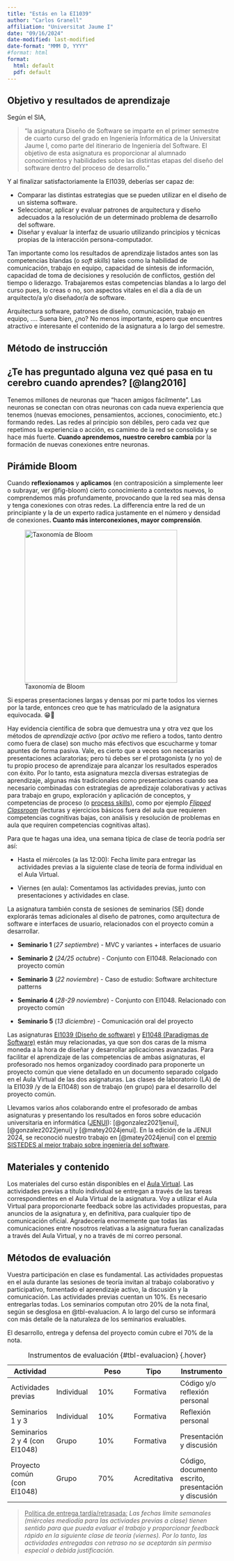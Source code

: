 ```yaml
---
title: "Estás en la EI1039"
author: "Carlos Granell"
affiliation: "Universitat Jaume I"
date: "09/16/2024"
date-modified: last-modified
date-format: "MMM D, YYYY"
#format: html
format:
  html: default
  pdf: default
---
```


## Objetivo y resultados de aprendizaje

Según el SIA,

> "la asignatura Diseño de Software se imparte en el primer semestre de cuarto curso del grado en Ingeniería Informática de la Universitat Jaume I, como parte del itinerario de Ingeniería del Software. El objetivo de esta asignatura es proporcionar al alumnado conocimientos y habilidades sobre las distintas etapas del diseño del software dentro del proceso de desarrollo."

Y al finalizar satisfactoriamente la EI1039, deberías ser capaz de:

-   Comparar las distintas estrategias que se pueden utilizar en el diseño de un sistema software.
-   Seleccionar, aplicar y evaluar patrones de arquitectura y diseño adecuados a la resolución de un determinado problema de desarrollo del software.
-   Diseñar y evaluar la interfaz de usuario utilizando principios y técnicas propias de la interacción persona-computador.

Tan importante como los resultados de aprendizaje listados antes son las competencias blandas (o *soft skills*) tales como la habilidad de comunicación, trabajo en equipo, capacidad de síntesis de información, capacidad de toma de decisiones y resolución de conflictos, gestión del tiempo o liderazgo. Trabajaremos estas competencias blandas a lo largo del curso pues, lo creas o no, son aspectos vitales en el día a día de un arquitecto/a y/o diseñador/a de software.

Arquitectura software, patrones de diseño, comunicación, trabajo en equipo, .... Suena bien, ¿no? No menos importante, espero que encuentres atractivo e interesante el contenido de la asignatura a lo largo del semestre.

## Método de instrucción

::: callout-tip
## ¿Te has preguntado alguna vez qué pasa en tu cerebro cuando aprendes? [@lang2016]

Tenemos millones de neuronas que "hacen amigos fácilmente". Las neuronas se conectan con otras neuronas con cada nueva experiencia que tenemos (nuevas emociones, pensamientos, acciones, conocimiento, etc.) formando redes. Las redes al principio son débiles, pero cada vez que repetimos la experiencia o acción, es camimo de la red se consolida y se hace más fuerte. **Cuando aprendemos, nuestro cerebro cambia** por la formación de nuevas conexiones entre neuronas.
:::

::: callout-tip
## Pirámide Bloom

Cuando **reflexionamos** y **aplicamos** (en contraposición a simplemente leer o subrayar, ver @fig-bloom) cierto conocimiento a contextos nuevos, lo comprendemos más profundamente, provocando que la red sea más densa y tenga conexiones con otras redes. La differencia entre la red de un principiante y la de un experto radica justamente en el número y densidad de conexiones**. Cuanto más interconexiones, mayor comprensión**.

![Taxonomía de Bloom](images/bloom_taxonomy.jpg){#fig-bloom width="350"}
:::


Si esperas presentaciones largas y densas por mi parte todos los viernes por la tarde, entonces creo que te has matriculado de la asignatura equivocada. 😁🍻

Hay evidencia científica de sobra que demuestra una y otra vez que los métodos de *aprendizaje activo* (por *activo* me refiero a todos, tanto dentro como fuera de clase) son mucho más efectivos que escucharme y tomar apuntes de forma pasiva. Vale, es cierto que a veces son necesarias presentaciones aclaratorias; pero tú debes ser el protagonista (y no yo) de tu propio proceso de aprendizaje para alcanzar los resultados esperados con éxito. Por lo tanto, esta asignatura mezcla diversas estrategias de aprendizaje, algunas más tradicionales como presentaciones cuando sea necesario combinadas con estrategias de apredizaje colaborativas y activas para trabajo en grupo, exploración y aplicación de conceptos, y competencias de proceso (o [process skills](http://elipss.com/process-skills.html)), como por ejemplo [*Flipped Classroom*](https://www.theflippedclassroom.es/) (lecturas y ejercicios básicos fuera del aula que requieren competencias cognitivas bajas, con análisis y resolución de problemas en aula que requiren competencias cognitivas altas).



Para que te hagas una idea, una semana típica de clase de teoría podría ser así:

-   Hasta el miércoles (a las 12:00): Fecha límite para entregar las actividades previas a la siguiente clase de teoría de forma individual en el Aula Virtual.

-   Viernes (en aula): Comentamos las actividades previas, junto con presentaciones y actividades en clase.

La asignatura también consta de sesiones de seminarios (SE) donde explorarás temas adicionales al diseño de patrones, como arquitectura de software e interfaces de usuario, relacionados con el proyecto común a desarrollar.

-   **Seminario 1** (*27 septiembre*) - MVC y variantes + interfaces de usuario

-   **Seminario 2** (*24/25* *octubre*) - Conjunto con EI1048. Relacionado con proyecto común

-   **Seminario 3** (*22 noviembre*) - Caso de estudio: Software architecture patterns

-   **Seminario 4** (*28-29 noviembre*) - Conjunto con EI1048. Relacionado con proyecto común

-   **Seminario 5** (*13 diciembre*) - Comunicación oral del proyecto

Las asignaturas [EI1039 (Diseño de software)](https://ujiapps.uji.es/sia/rest/publicacion/2024/estudio/225/asignatura/EI1039) y [EI1048 (Paradigmas de Software)](https://ujiapps.uji.es/sia/rest/publicacion/2024/estudio/225/asignatura/EI1048) están muy relacionadas, ya que son dos caras de la misma moneda a la hora de diseñar y desarrollar aplicaciones avanzadas. Para facilitar el aprendizaje de las competencias de ambas asignaturas, el profesorado nos hemos organizadoy coordinado para proponerte un proyecto común que viene detallado en un documento separado colgado en el Aula Virtual de las dos asignaturas. Las clases de laboratorio (LA) de la EI1039 /y de la EI1048) son de trabajo (en grupo) para el desarrollo del proyecto común.

Llevamos varios años colaborando entre el profesorado de ambas asignaturas y presentando los resultados en foros sobre educación universitaria en informática ([JENUI](https://aenui.org/jenui/)): [@gonzalez2021jenui], [@gonzalez2022jenui] y [@matey2024jenui]. En la edición de la JENUI 2024, se reconoció nuestro trabajo en [@matey2024jenui] con el [premio SISTEDES al mejor trabajo sobre ingeniería del software](https://jenui2024.udc.es/premios-jenui-2024/).

## Materiales y contenido

Los materiales del curso están disponibles en el [Aula Virtual](https://aulavirtual.uji.es/course/view.php?id=81645). Las actividades previas a título individual se entregan a través de las tareas correspondientes en el Aula Virtual de la asignatura. Voy a utilizar el Aula Virtual para proporcionarte feedback sobre las actividades propuestas, para anuncios de la asignatura y, en definitiva, para cualquier tipo de comunicación oficial. Agradecería enormemente que todas las comunicaciones entre nosotros relativas a la asignatura fueran canalizadas a través del Aula Virtual, y no a través de mi correo personal.

## Métodos de evaluación

Vuestra participación en clase es fundamental. Las actividades propuestas en el aula durante las sesiones de teoría invitan al trabajo colaborativo y participativo, fomentado el aprendizaje activo, la discusión y la comunicación. Las actividades previas cuentan un 10%. Es necesario entregarlas todas. Los seminarios computan otro 20% de la nota final, según se desglosa en @tbl-evaluacion. A lo largo del curso se informará con más detalle de la naturaleza de los seminarios evaluables.

El desarrollo, entrega y defensa del proyecto común cubre el 70% de la nota.


| Actividad                     |            | Peso | Tipo         | Instrumento                                         |
|---------------|---------------|---------------|---------------|---------------|
| Actividades previas           | Individual | 10%  | Formativa    | Código y/o reflexión personal                       |
| Seminarios 1 y 3              | Individual | 10%  | Formativa    | Reflexión personal                                  |
| Seminarios 2 y 4 (con EI1048) | Grupo      | 10%  | Formativa    | Presentación y discusión                            |
| Proyecto común (con EI1048)   | Grupo      | 70%  | Acreditativa | Código, documento escrito, presentación y discusión |

: Instrumentos de evaluación {#tbl-evaluacion} {.hover}

> [Política de entrega tardía/retrasada*:*]{.underline} *Las fechas límite semanales (miércoles mediodía para las activiades previas a clase) tienen sentido para que pueda evaluar el trabajo y proporcionar feedback rápido en la siguiente clase de teoría (viernes). Por lo tanto, las actividades entregadas con retraso no se aceptarán sin permiso especial o debida justificación.*
